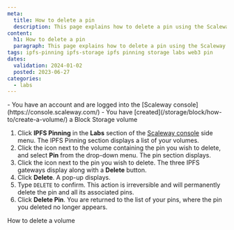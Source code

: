 ```yaml
---
meta:
  title: How to delete a pin
  description: This page explains how to delete a pin using the Scaleway console
content:
  h1: How to delete a pin
  paragraph: This page explains how to delete a pin using the Scaleway console
tags: ipfs-pinning ipfs-storage ipfs pinning storage labs web3 pin
dates:
  validation: 2024-01-02
  posted: 2023-06-27
categories:
  - labs
---
```


<Macro id="iam-requirements" />

<Message type="requirement">
  - You have an account and are logged into the [Scaleway console](https://console.scaleway.com/)
  - You have [created](/storage/block/how-to/create-a-volume/) a Block Storage volume
</Message>

1. Click **IPFS Pinning** in the **Labs** section of the [Scaleway console](https://console.scaleway.com) side menu. The IPFS Pinning section displays a list of your volumes.
2. Click the <Icon name="more" /> icon next to the volume containing the pin you wish to delete, and select **Pin** from the drop-down menu. The pin section displays.
3. Click the <Icon name="more" /> icon next to the pin you wish to delete. The three IPFS gateways display along with a **Delete** button.
4. Click **Delete**. A pop-up displays.
5. Type `DELETE` to confirm.
    <Message type="important">
        This action is irreversible and will permanently delete the pin and all its associated pins.
    </Message>
6. Click **Delete Pin**. You are returned to the list of your pins, where the pin you deleted no longer appears.

<Navigation title="See also">
  <PreviousButton to="/labs/ipfs-pinning/how-to/delete-volume/">How to delete a volume</PreviousButton>
</Navigation>